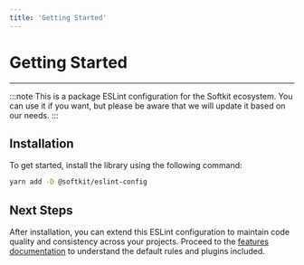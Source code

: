 ```yaml
---
title: 'Getting Started'
---
```


# Getting Started

---

:::note
This is a package ESLint configuration for the Softkit ecosystem. You can use it if you want, but please be aware that we will update it based on our needs.
:::

## Installation

To get started, install the library using the following command:

```bash
yarn add -D @softkit/eslint-config
```

## Next Steps

After installation, you can extend this ESLint configuration to maintain code quality and consistency across your projects. Proceed to the [features documentation](/libraries/eslint-backend/features) to understand the default rules and plugins included.
